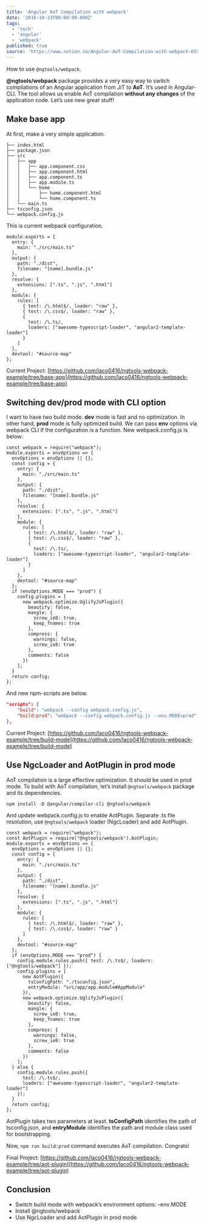 ```yaml
---
title: 'Angular AoT Compilation with webpack'
date: '2016-10-23T00:00:00.000Z'
tags:
  - 'tech'
  - 'angular'
  - 'webpack'
published: true
source: 'https://www.notion.so/Angular-AoT-Compilation-with-webpack-655c55b569cc4063860844d8f10ec88b'
---
```


How to use `@ngtools/webpack`.

**@ngtools/webpack** package provides a very easy way to switch compilations of an Angular application from JiT to **AoT**. It’s used in Angular-CLI. The tool allows us enable AoT compilation **without any changes** of the application code. Let’s use new great stuff!

## Make base app

At first, make a very simple application.

```plaintext
├── index.html
├── package.json
├── src
│   ├── app
│   │   ├── app.component.css
│   │   ├── app.component.html
│   │   ├── app.component.ts
│   │   ├── app.module.ts
│   │   └── home
│   │       ├── home.component.html
│   │       └── home.component.ts
│   └── main.ts
├── tsconfig.json
└── webpack.config.js
```

This is current webpack configuration.

```plaintext
module.exports = {
  entry: {
    main: "./src/main.ts"
  },
  output: {
    path: "./dist",
    filename: "[name].bundle.js"
  },
  resolve: {
    extensions: [".ts", ".js", ".html"]
  },
  module: {
    rules: [
      { test: /\.html$/, loader: "raw" },
      { test: /\.css$/, loader: "raw" },
      {
        test: /\.ts/,
        loaders: ["awesome-typescript-loader", "angular2-template-loader"]
      }
    ]
  },
  devtool: "#source-map"
};
```

Current Project: [https://github.com/laco0416/ngtools-webpack-example/tree/base-app](https://github.com/laco0416/ngtools-webpack-example/tree/base-app)

## Switching dev/prod mode with CLI option

I want to have two build mode. **dev** mode is fast and no optimization. In other hand, **prod** mode is fully optimized build. We can pass **env** options via webpack CLI if the configuration is a function. New webpack.config.js is below:

```plaintext
const webpack = require("webpack");
module.exports = envOptions => {
  envOptions = envOptions || {};
  const config = {
    entry: {
      main: "./src/main.ts"
    },
    output: {
      path: "./dist",
      filename: "[name].bundle.js"
    },
    resolve: {
      extensions: [".ts", ".js", ".html"]
    },
    module: {
      rules: [
        { test: /\.html$/, loader: "raw" },
        { test: /\.css$/, loader: "raw" },
        {
          test: /\.ts/,
          loaders: ["awesome-typescript-loader", "angular2-template-loader"]
        }
      ]
    },
    devtool: "#source-map"
  };
  if (envOptions.MODE === "prod") {
    config.plugins = [
      new webpack.optimize.UglifyJsPlugin({
        beautify: false,
        mangle: {
          screw_ie8: true,
          keep_fnames: true
        },
        compress: {
          warnings: false,
          screw_ie8: true
        },
        comments: false
      })
    ];
  }
  return config;
};
```

And new npm-scripts are below.

```json
"scripts": {
    "build": "webpack --config webpack.config.js",
    "build:prod": "webpack --config webpack.config.js --env.MODE=prod"
},
```

Current Project: [https://github.com/laco0416/ngtools-webpack-example/tree/build-mode](https://github.com/laco0416/ngtools-webpack-example/tree/build-mode)

## Use NgcLoader and AotPlugin in prod mode

AoT compilation is a large effective optimization. It should be used in prod mode. To build with AoT compilation, let’s install `@ngtools/webpack` package and its dependencies.

```plaintext
npm install -D @angular/compiler-cli @ngtools/webpack
```

And update webpack.config.js to enable AotPlugin. Separate .ts file resolution, use `@ngtools/webpack` loader (NgcLoader) and add AotPlugin.

```plaintext
const webpack = require("webpack");
const AotPlugin = require("@ngtools/webpack").AotPlugin;
module.exports = envOptions => {
  envOptions = envOptions || {};
  const config = {
    entry: {
      main: "./src/main.ts"
    },
    output: {
      path: "./dist",
      filename: "[name].bundle.js"
    },
    resolve: {
      extensions: [".ts", ".js", ".html"]
    },
    module: {
      rules: [
        { test: /\.html$/, loader: "raw" },
        { test: /\.css$/, loader: "raw" }
      ]
    },
    devtool: "#source-map"
  };
  if (envOptions.MODE === "prod") {
    config.module.rules.push({ test: /\.ts$/, loaders: ["@ngtools/webpack"] });
    config.plugins = [
      new AotPlugin({
        tsConfigPath: "./tsconfig.json",
        entryModule: "src/app/app.module#AppModule"
      }),
      new webpack.optimize.UglifyJsPlugin({
        beautify: false,
        mangle: {
          screw_ie8: true,
          keep_fnames: true
        },
        compress: {
          warnings: false,
          screw_ie8: true
        },
        comments: false
      })
    ];
  } else {
    config.module.rules.push({
      test: /\.ts$/,
      loaders: ["awesome-typescript-loader", "angular2-template-loader"]
    });
  }
  return config;
};
```

AotPlugin takes two parameters at least. **tsConfigPath** identifies the path of tsconfig.json, and **entryModule** identifies the path and module class used for bootstrapping.

Now, `npm run build:prod` command executes AoT compilation. Congrats!

Final Project: [https://github.com/laco0416/ngtools-webpack-example/tree/aot-plugin](https://github.com/laco0416/ngtools-webpack-example/tree/aot-plugin)

## Conclusion

- Switch build mode with webpack’s environment options: –env.MODE
- Install @ngtools/webpack
- Use NgcLoader and add AotPlugin in prod mode
